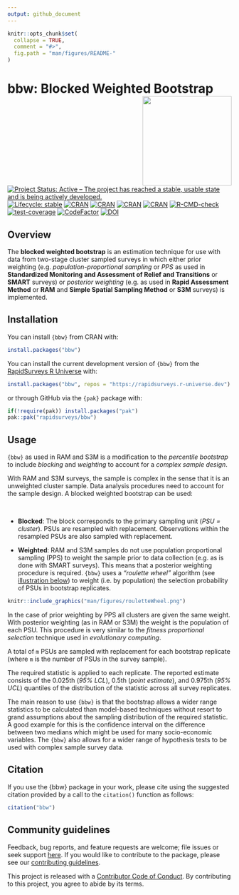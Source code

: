 ```yaml
---
output: github_document
---
```


<!-- README.md is generated from README.Rmd. Please edit that file -->

```r
knitr::opts_chunk$set(
  collapse = TRUE,
  comment = "#>",
  fig.path = "man/figures/README-"
)
```

# bbw: Blocked Weighted Bootstrap <img src="man/figures/logo.png" width="200" align="right" />

<!-- badges: start -->
[![Project Status: Active – The project has reached a stable, usable state and is being actively developed.](https://www.repostatus.org/badges/latest/active.svg)](https://www.repostatus.org/#active)
[![Lifecycle: stable](https://img.shields.io/badge/lifecycle-stable-brightgreen.svg)](https://lifecycle.r-lib.org/articles/stages.html#stable)
[![CRAN](https://img.shields.io/cran/v/bbw.svg)](https://cran.r-project.org/package=bbw)
[![CRAN](https://img.shields.io/cran/l/bbw.svg)](https://CRAN.R-project.org/package=bbw)
[![CRAN](http://cranlogs.r-pkg.org/badges/bbw)](https://CRAN.R-project.org/package=bbw)
[![CRAN](http://cranlogs.r-pkg.org/badges/grand-total/bbw)](https://CRAN.R-project.org/package=bbw)
[![R-CMD-check](https://github.com/rapidsurveys/bbw/actions/workflows/R-CMD-check.yaml/badge.svg)](https://github.com/rapidsurveys/bbw/actions/workflows/R-CMD-check.yaml)
[![test-coverage](https://github.com/rapidsurveys/bbw/actions/workflows/test-coverage.yaml/badge.svg)](https://github.com/rapidsurveys/bbw/actions/workflows/test-coverage.yaml)
[![CodeFactor](https://www.codefactor.io/repository/github/rapidsurveys/bbw/badge)](https://www.codefactor.io/repository/github/rapidsurveys/bbw)
[![DOI](https://zenodo.org/badge/117305174.svg)](https://doi.org/10.5281/zenodo.6594797)
<!-- badges: end -->

## Overview
The **blocked weighted bootstrap** is an estimation technique for use with data from two-stage cluster sampled surveys in which either prior weighting (e.g. *population-proportional sampling* or *PPS* as used in **Standardized Monitoring and Assessment of Relief and Transitions** or **SMART** surveys) or *posterior weighting* (e.g. as used in **Rapid Assessment Method** or **RAM** and **Simple Spatial Sampling Method** or **S3M** surveys) is implemented.

## Installation

You can install `{bbw}` from CRAN with:

```r
install.packages("bbw")
```

You can install the current development version of `{bbw}` from the [RapidSurveys R Universe](https://rapidsurveys.r-universe.dev) with:

```r
install.packages("bbw", repos = "https://rapidsurveys.r-universe.dev")
```

or through GitHub via the `{pak}` package with:

```r
if(!require(pak)) install.packages("pak")
pak::pak("rapidsurveys/bbw")
```

## Usage
`{bbw}` as used in RAM and S3M is a modification to the *percentile bootstrap* to include *blocking* and *weighting* to account for a *complex sample design*.

With RAM and S3M surveys, the sample is complex in the sense that it is an unweighted cluster sample. Data analysis procedures need to account for the sample design. A blocked weighted bootstrap can be used:

<br/>

* **Blocked**: The block corresponds to the primary sampling unit (*PSU = cluster*). PSUs are resampled with replacement. Observations within the resampled PSUs are also sampled with replacement.

* **Weighted**: RAM and S3M samples do not use population proportional sampling (PPS) to weight the sample prior to data collection (e.g. as is done with SMART surveys). This means that a posterior weighting procedure is required. `{bbw}` uses a *"roulette wheel"* algorithm (see [illustration below](#FIG1)) to weight (i.e. by population) the selection probability of PSUs in bootstrap replicates.

<a name="FIG1"></a>
<p align="center">
```r
knitr::include_graphics("man/figures/rouletteWheel.png")
```
</p>

In the case of prior weighting by PPS all clusters are given the same weight. With posterior weighting (as in RAM or S3M) the weight is the population of each PSU. This procedure is very similar to the *fitness proportional selection* technique used in *evolutionary computing*.

A total of `m` PSUs are sampled with replacement for each bootstrap replicate (where `m` is the number of PSUs in the survey sample).

The required statistic is applied to each replicate. The reported estimate consists of the 0.025th (*95% LCL*), 0.5th (*point estimate*), and 0.975th (*95% UCL*) quantiles of the distribution of the statistic across all survey replicates.

The main reason to use `{bbw}` is that the bootstrap allows a wider range statistics to be calculated than model-based techniques without resort to grand assumptions about the sampling distribution of the required statistic. A good example for this is the confidence interval on the difference between two medians which might be used for many socio-economic variables. The `{bbw}` also allows for a wider range of hypothesis tests to be used with complex sample survey data.

## Citation

If you use the {bbw} package in your work, please cite using the suggested citation provided by a call to the `citation()` function as follows:

```r
citation("bbw")
```

## Community guidelines

Feedback, bug reports, and feature requests are welcome; file issues or seek support [here](https://github.com/rapidsurveys/bbw/issues). If you would like to contribute to the package, please see our [contributing guidelines](https://rapidsurveys.io/bbw/CONTRIBUTING.html).

This project is released with a [Contributor Code of Conduct](https://rapidsurveys.io/bbw/CODE_OF_CONDUCT.html). By contributing to this project, you agree to abide by its terms.
